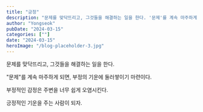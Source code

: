 ```yaml
---
title: "긍정"
description: "문제를 맞닥뜨리고, 그것들을 해결하는 일을 한다. '문제'를 계속 마주하게 되면, 부정의 기운에 둘러쌓이기 마련이다. 부정적인 감정은 주변을 너무 쉽게 오염시킨다. 긍정적인 기운을 주는 사람이 되자."
author: "Yongseok"
pubDate: "2024-03-15"
categories: [""]
date: "2024-03-15"
heroImage: "/blog-placeholder-3.jpg"
---
```



<TwitterVideo src="https://twitter.com/i/status/1768279990368612354" />

문제를 맞닥뜨리고, 그것들을 해결하는 일을 한다.

"문제"를 계속 마주하게 되면, 부정의 기운에 둘러쌓이기 마련이다.


부정적인 감정은 주변을 너무 쉽게 오염시킨다.

긍정적인 기운을 주는 사람이 되자.


